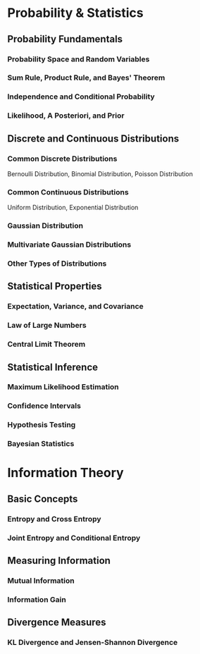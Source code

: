 # Probability & Statistics

## Probability Fundamentals

### Probability Space and Random Variables

### Sum Rule, Product Rule, and Bayes' Theorem

### Independence and Conditional Probability

### Likelihood, A Posteriori, and Prior

## Discrete and Continuous Distributions

### Common Discrete Distributions

Bernoulli Distribution, Binomial Distribution, Poisson Distribution

### Common Continuous Distributions

Uniform Distribution, Exponential Distribution

### Gaussian Distribution

### Multivariate Gaussian Distributions

### Other Types of Distributions

## Statistical Properties

### Expectation, Variance, and Covariance

### Law of Large Numbers

### Central Limit Theorem

## Statistical Inference

### Maximum Likelihood Estimation

### Confidence Intervals

### Hypothesis Testing

### Bayesian Statistics

# Information Theory

## Basic Concepts

### Entropy and Cross Entropy

### Joint Entropy and Conditional Entropy

## Measuring Information

### Mutual Information

### Information Gain

## Divergence Measures

### KL Divergence and Jensen-Shannon Divergence